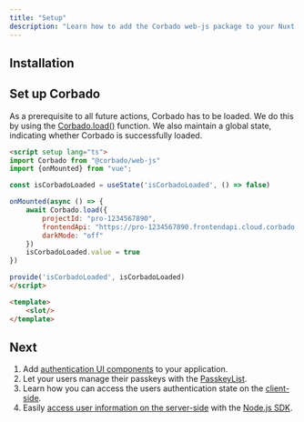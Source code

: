 ```yaml
---
title: "Setup"
description: "Learn how to add the Corbado web-js package to your Nuxt.js application."
---
```



## Installation

<Installation />

## Set up Corbado

As a prerequisite to all future actions, Corbado has to be loaded.
We do this by using the [Corbado.load()](/corbado-complete/fullstack-integration/nuxt-js) function.
We also maintain a global state, indicating whether Corbado is successfully loaded.

```html layouts/default.vue
<script setup lang="ts">
import Corbado from "@corbado/web-js"
import {onMounted} from "vue";

const isCorbadoLoaded = useState('isCorbadoLoaded', () => false)

onMounted(async () => {
    await Corbado.load({
        projectId: "pro-1234567890",
        frontendApi: "https://pro-1234567890.frontendapi.cloud.corbado.io",
        darkMode: "off"
    })
    isCorbadoLoaded.value = true
})

provide('isCorbadoLoaded', isCorbadoLoaded)
</script>

<template>
    <slot/>
</template>
```

<CorbadoProviderReference isWebJS={true} />

## Next

1. Add [authentication UI components](/corbado-complete/fullstack-integration/nuxt-js/corbadoauth) to your application.
2. Let your users manage their passkeys with the [PasskeyList](/corbado-complete/fullstack-integration/nuxt-js/passkeylist).
3. Learn how you can access the users authentication state on the [client-side](/corbado-complete/fullstack-integration/nuxt-js/authentication-state-client).
4. Easily [access user information on the server-side](/corbado-complete/fullstack-integration/nuxt-js/authentication-state-server)
with the [Node.js SDK](/corbado-complete/backend-integration/node-js-sdk).